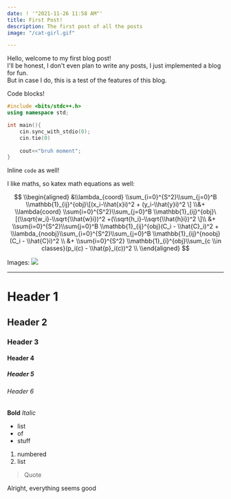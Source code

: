 ```yaml
---
date: ! '"2021-11-26 11:58 AM"'
title: First Post!
description: The first post of all the posts
image: "/cat-girl.gif"

---
```

Hello, welcome to my first blog post!  
I'll be honest, I don't even plan to write any posts, I just implemented a blog for fun.  
But in case I do, this is a test of the features of this blog.

Code blocks!

```cpp
#include <bits/stdc++.h>
using namespace std;

int main(){
	cin.sync_with_stdio(0);
    cin.tie(0)
    
	cout<<"bruh moment";
}
```

Inline `code` as well!

I like maths, so katex math equations as well:

$$ \\begin{aligned} &\\lambda_{coord} \\sum_{i=0}^{S^2}\\sum_{j=0}^B \\mathbb{1}_{ij}^{obj}\[(x_i-\\hat{x}i)^2 + (y_i-\\hat{y}i)^2 \] \\&+ \\lambda{coord} \\sum{i=0}^{S^2}\\sum_{j=0}^B \\mathbb{1}_{ij}^{obj}\[(\\sqrt{w_i}-\\sqrt{\\hat{w}i})^2 +(\\sqrt{h_i}-\\sqrt{\\hat{h}i})^2 \]\\ &+ \\sum{i=0}^{S^2}\\sum{j=0}^B \\mathbb{1}_{ij}^{obj}(C_i - \\hat{C}_i)^2 + \\lambda_{noobj}\\sum_{i=0}^{S^2}\\sum_{j=0}^B \\mathbb{1}_{ij}^{noobj}(C_i - \\hat{C}i)^2 \\ &+ \\sum{i=0}^{S^2} \\mathbb{1}_{i}^{obj}\\sum_{c \\in classes}(p_i(c) - \\hat{p}_i(c))^2 \\ \\end{aligned} $$

Images:
![](/cat-girl.gif)

***

# Header 1

## Header 2

### Header 3

#### Header 4

##### Header 5

###### Header 6

**Bold** _Italic_

* list
* of
* stuff

1. numbered
2. list

> Quote

Alright, everything seems good